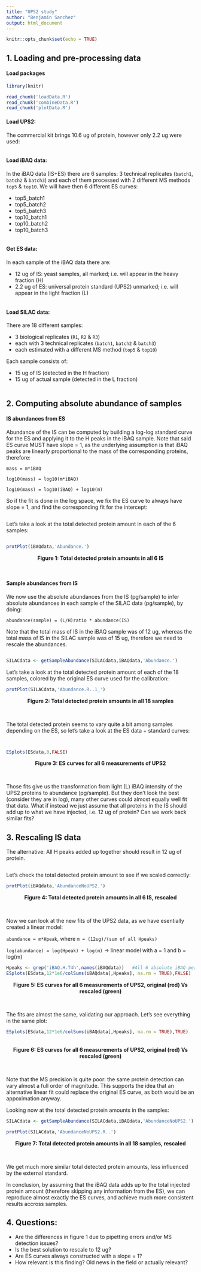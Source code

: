 ```yaml
---
title: "UPS2 study"
author: "Benjamin Sanchez"
output: html_document
---
```


```r
knitr::opts_chunk$set(echo = TRUE)
```

## 1. Loading and pre-processing data

#### Load packages

```r
library(knitr)
```

```r
read_chunk('loadData.R')
read_chunk('combineData.R')
read_chunk('plotData.R')
```

#### Load UPS2:

The commercial kit brings 10.6 ug of protein, however only 2.2 ug were used:

```r
```

#### Load iBAQ data:

In the iBAQ data (IS+ES) there are 6 samples: 3 technical replicates (`batch1`, `batch2` & `batch3`) and each of them processed with 2 different MS methods `top5` & `top10`. We will have then 6 different ES curves:

* top5_batch1
* top5_batch2
* top5_batch3
* top10_batch1
* top10_batch2
* top10_batch3

```r
```

#### Get ES data:

In each sample of the iBAQ data there are:

* 12 ug of IS: yeast samples, all marked; i.e. will appear in the heavy fraction (H)
* 2.2 ug of ES: universal protein standard (UPS2) unmarked; i.e. will appear in the light fraction (L)

```r
```

#### Load SILAC data:

There are 18 different samples:

* 3 biological replicates (`R1`, `R2` & `R3`)
* each with 3 technical replicates (`batch1`, `batch2` & `batch3`)
* each estimated with a different MS method (`top5` & `top10`)

Each sample consists of:

* 15 ug of IS (detected in the H fraction)
* 15 ug of actual sample (detected in the L fraction)

```r
```

## 2. Computing absolute abundance of samples

#### IS abundances from ES

Abundance of the IS can be computed by building a log-log standard curve for the ES and applying it to the H peaks in the iBAQ sample. Note that said ES curve MUST have slope = 1, as the underlying assumption is that iBAQ peaks are linearly proportional to the mass of the corresponding proteins, therefore:

`mass = m*iBAQ`

`log10(mass) = log10(m*iBAQ)`

`log10(mass) = log10(iBAQ) + log10(m)`

So if the fit is done in the log space, we fix the ES curve to always have slope = 1, and find the corresponding fit for the intercept:

```r
```

Let's take a look at the total detected protein amount in each of the 6 samples:

```r
```

```r
protPlot(iBAQdata,'Abundance.')
```

<center>**Figure 1: Total detected protein amounts in all 6 IS**</center>
<br>

#### Sample abundances from IS

We now use the absolute abundances from the IS (pg/sample) to infer absolute abundances in each sample of the SILAC data (pg/sample), by doing:

`abundance(sample) = (L/H)ratio * abundance(IS)`

Note that the total mass of IS in the iBAQ sample was of 12 ug, whereas the total mass of IS in the SILAC sample was of 15 ug, therefore we need to rescale the abundances.

```r
```

```r
SILACdata <- getSampleAbundance(SILACdata,iBAQdata,'Abundance.')
```

Let's take a look at the total detected protein amount of each of the 18 samples, colored by the original ES curve used for the calibration:

```r
protPlot(SILACdata,'Abundance.R..1_')
```

<center>**Figure 2: Total detected protein amounts in all 18 samples**</center>
<br>

The total detected protein seems to vary quite a bit among samples depending on the ES, so let's take a look at the ES data + standard curves:

```r
```

```r
```

```r
ESplots(ESdata,0,FALSE)
```

<center>**Figure 3: ES curves for all 6 measurements of UPS2**</center>
<br>

Those fits give us the transformation from light (L) iBAQ intensity of the UPS2 proteins to abundance (pg/sample). But they don't look the best (consider they are in log), many other curves could almost equally well fit that data. What if instead we just assume that all proteins in the IS should add up to what we have injected, i.e. 12 ug of protein? Can we work back similar fits?

## 3. Rescaling IS data

The alternative: All H peaks added up together should result in 12 ug of protein.

```r
```

Let's check the total detected protein amount to see if we scaled correctly:

```r
protPlot(iBAQdata,'AbundanceNoUPS2.')
```

<center>**Figure 4: Total detected protein amounts in all 6 IS, rescaled**</center>
<br>

Now we can look at the new fits of the UPS2 data, as we have esentially created a linear model:

`abundance = m*Hpeak`, where `m = (12ug)/(sum of all Hpeaks)`

`log(abundance) = log(Hpeak) + log(m)` -> linear model with a = 1 and b = log(m)

```r
Hpeaks <- grep('iBAQ.H.T4h',names(iBAQdata))   #All 6 absolute iBAQ peaks from the IS (H fraction)
ESplots(ESdata,12*1e6/colSums(iBAQdata[,Hpeaks], na.rm = TRUE),FALSE)
```

<center>**Figure 5: ES curves for all 6 measurements of UPS2, original (red) Vs rescaled (green)**</center>
<br>

The fits are almost the same, validating our approach. Let's see everything in the same plot:

```r
ESplots(ESdata,12*1e6/colSums(iBAQdata[,Hpeaks], na.rm = TRUE),TRUE)
```

<br>
<center>**Figure 6: ES curves for all 6 measurements of UPS2, original (red) Vs rescaled (green)**</center>
<br>

Note that the MS precision is quite poor: the same protein detection can vary almost a full order of magnitude. This supports the idea that an alternative linear fit could replace the original ES curve, as both would be an appoximation anyway.

Looking now at the total detected protein amounts in the samples:

```r
SILACdata <- getSampleAbundance(SILACdata,iBAQdata,'AbundanceNoUPS2.')
```

```r
protPlot(SILACdata,'AbundanceNoUPS2.R..')
```

<center>**Figure 7: Total detected protein amounts in all 18 samples, rescaled**</center>
<br>

We get much more similar total detected protein amounts, less influenced by the external standard.

In conclusion, by assuming that the iBAQ data adds up to the total injected protein amount (therefore skipping any information from the ES), we can reproduce almost exactly the ES curves, and achieve much more consistent results accross samples.

## 4. Questions:

* Are the differences in figure 1 due to pipetting errors and/or MS detection issues?
* Is the best solution to rescale to 12 ug?
* Are ES curves always constructed with a slope = 1?
* How relevant is this finding? Old news in the field or actually relevant?